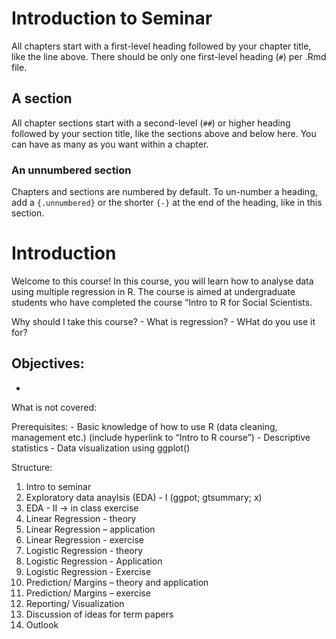 # Introduction to Seminar {#intro-sem} 

All chapters start with a first-level heading followed by your chapter title, like the line above. There should be only one first-level heading (`#`) per .Rmd file.

## A section

All chapter sections start with a second-level (`##`) or higher heading followed by your section title, like the sections above and below here. You can have as many as you want within a chapter.

### An unnumbered section {-}

Chapters and sections are numbered by default. To un-number a heading, add a `{.unnumbered}` or the shorter `{-}` at the end of the heading, like in this section.

# Introduction

Welcome to this course! In this course, you will learn how to analyse data using multiple regression in R. The course is aimed at undergraduate students who have completed the course "Intro to R for Social Scientists. 

Why should I take this course?
- What is regression?
- WHat do you use it for?


Objectives: 
-
-

What is not covered:


Prerequisites:
- Basic knowledge of how to use R (data cleaning, management etc.) (include hyperlink to "Intro to R course")
- Descriptive statistics
- Data visualization using ggplot()

Structure:

1.	Intro to seminar
2.	Exploratory data anaylsis (EDA) - I (ggpot; gtsummary; x)
3.	EDA - II  -> in class exercise
4.	Linear Regression - theory
5.	Linear Regression – application
6.	Linear Regression - exercise
7.	Logistic Regression - theory
8.	Logistic Regression - Application
9.	Logistic Regression - Exercise
10.	Prediction/ Margins – theory and application
11.	Prediction/ Margins – exercise 
12.	Reporting/ Visualization
13.	Discussion of ideas for term papers
14.	Outlook

